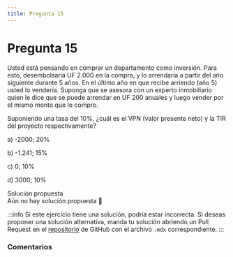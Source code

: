 ```yaml
---
title: Pregunta 15
---
```



# Pregunta 15

<div className="exercise">
Usted está pensando en comprar un departamento como inversión. Para esto, desembolsaría UF
2.000 en la compra, y lo arrendaría a partir del año siguiente durante 5 años. En el último año en
que recibe arriendo (año 5) usted lo vendería. Suponga que se asesora con un experto inmobiliario
quien le dice que se puede arrendar en UF 200 anuales y luego vender por el mismo monto que lo
compro.

Suponiendo una tasa del 10%, ¿cuál es el VPN (valor presente neto) y la TIR del proyecto respectivamente?

a) -2000; 20%

b) -1.241; 15%

c) 0; 10%

d) 3000; 10%
</div>

<MDXDetails>
<summary>Solución propuesta</summary>

<div className="exercise">
Aún no hay solución propuesta 🥲
</div>

:::info
Si este ejercicio tiene una solución, podría estar incorrecta. Si deseas proponer una solución alternativa, manda tu solución abriendo
un Pull Request en el [repositorio](https://github.com/crow-rojas/apuntes-fundamentals/pulls) de GitHub con el archivo
`.mdx` correspondiente.
:::

</MDXDetails>

### Comentarios

<Disqus
  url="https://crow-rojas.github.io/apuntes-fundamentals/docs/engineering/economics/exercises/2017-2/p15"
  identifier="docs/engineering/economics/exercises/2017-2/p15"
  title="2017-2 Economia - Pregunta 15"
/>
